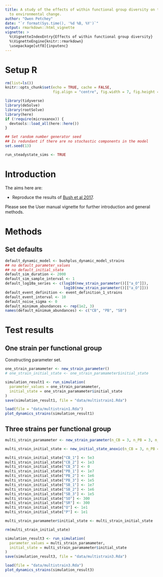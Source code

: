 ```yaml
---
title: A study of the effects of within functional group diversity on the response
  to environmental change.
author: "Owen Petchey"
date: "`r format(Sys.time(), '%d %B, %Y')`"
output: rmarkdown::html_vignette
vignette: >
  %\VignetteIndexEntry{Effects of within functional group diversity}
  %\VignetteEngine{knitr::rmarkdown}
  \usepackage[utf8]{inputenc}
---
```



# Setup R

```r
rm(list=ls())
knitr::opts_chunk$set(echo = TRUE, cache = FALSE,
                      fig.align = "centre", fig.width = 7, fig.height = 7)

library(tidyverse)
library(deSolve)
library(rootSolve)
library(here)
if (!require(microxanox)) {
  devtools::load_all(here::here())
}

## Set random number generator seed
## Is redundant if there are no stochastic components in the model
set.seed(13)

run_steadystate_sims <- TRUE
```


# Introduction

The aims here are:

* Reproduce the results of [Bush et al 2017](https://www.nature.com/articles/s41467-017-00912-x).

Please see the User manual vignette for further introduction and general methods.

# Methods

## Set defaults

```r
default_dynamic_model <- bushplus_dynamic_model_strains
## no default_parameter_values
## no default_initial_state
default_sim_duration <- 2000
default_sim_sample_interval <- 1
default_log10a_series <- c(log10(new_strain_parameter()[["a_O"]]),
                           log10(new_strain_parameter()[["a_O"]]))
default_event_definition <- event_definition_1_strains
default_event_interval <- 10
default_noise_sigma <- 0
default_minimum_abundances <- rep(1e2, 3)
names(default_minimum_abundances) <- c("CB", "PB", "SB") 
```


# Test results

## One strain per functional group

Constructing parameter set.

```r
one_strain_paramameter <- new_strain_parameter()
# one_strain_initial_state <- one_strain_paramameter$initial_state
```


```r
simulation_result1 <- run_simulation(
  parameter_values = one_strain_paramameter,
  initial_state = one_strain_paramameter$initial_state
)
save(simulation_result1, file = "data/multistrain1.Rda")
```


```r
load(file = "data/multistrain1.Rda")
plot_dynamics_strains(simulation_result1)
```



## Three strains per functional group

```r
multi_strain_paramameter <- new_strain_parameter(n_CB = 3, n_PB = 3, n_SB = 3)

multi_strain_initial_state <- new_initial_state_anoxic(n_CB = 3, n_PB = 3, n_SB = 3, values = "NA")

multi_strain_initial_state["CB_1"] <- 5e3
multi_strain_initial_state["CB_2"] <- 1e3
multi_strain_initial_state["CB_3"] <- 0
multi_strain_initial_state["PB_1"] <- 1e7
multi_strain_initial_state["PB_2"] <- 1e6
multi_strain_initial_state["PB_3"] <- 1e5
multi_strain_initial_state["SB_1"] <- 1e7
multi_strain_initial_state["SB_2"] <- 1e6
multi_strain_initial_state["SB_3"] <- 1e5
multi_strain_initial_state["SO"] <- 300
multi_strain_initial_state["SR"] <- 300
multi_strain_initial_state["O"] <- 1e1
multi_strain_initial_state["P"] <- 1e1

multi_strain_paramameter$initial_state <- multi_strain_initial_state

rm(multi_strain_initial_state)
```


```r
simulation_result3 <- run_simulation(
  parameter_values = multi_strain_paramameter,
  initial_state = multi_strain_paramameter$initial_state
)
save(simulation_result3, file = "data/multistrain3.Rda")
```


```r
load(file = "data/multistrain3.Rda")
plot_dynamics_strains(simulation_result3)
```

